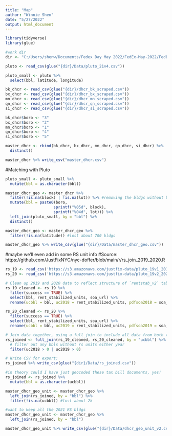 ```yaml
---
title: "Map"
author: "Winnie Shen"
date: "5/27/2022"
output: html_document
---
```


```r
library(tidyverse)
library(glue)

#work dir 
dir <- "C:/Users/shenw/Documents/Fedex Day May 2022/FedEx-May-2022/FedEx Day"
```

```r
pluto <- read_csv(glue("{dir}/Data/pluto_21v4.csv"))

pluto_small <- pluto %>% 
  select(bbl, latitude, longitude)
```

```r
bk_dhcr <- read_csv(glue("{dir}/dhcr_bk_scraped.csv"))
bx_dhcr <- read_csv(glue("{dir}/dhcr_bx_scraped.csv"))
mn_dhcr <- read_csv(glue("{dir}/dhcr_mn_scraped.csv"))
qn_dhcr <- read_csv(glue("{dir}/dhcr_qn_scraped.csv"))
si_dhcr <- read_csv(glue("{dir}/dhcr_si_scraped.csv"))

bk_dhcr$boro <- "3"
bx_dhcr$boro <- "2"
mn_dhcr$boro <- "1"
qn_dhcr$boro <- "4"
si_dhcr$boro <- "5"

master_dhcr <- rbind(bk_dhcr, bx_dhcr, mn_dhcr, qn_dhcr, si_dhcr) %>% 
  distinct()

master_dhcr %>% write_csv("master_dhcr.csv")
```

#Matching with Pluto
```r
pluto_small <- pluto_small %>% 
  mutate(bbl = as.character(bbl))

master_dhcr_geo <- master_dhcr %>% 
  filter(!is.na(block) | !is.na(lot)) %>% #removing the bldgs without block/lots 
  mutate(bbl = paste0(boro,
                     sprintf("%05d", block),
                     sprintf("%04d", lot))) %>% 
  left_join(pluto_small, by = "bbl") %>% 
  distinct()

master_dhcr_geo <- master_dhcr_geo %>% 
  filter(!is.na(latitude)) #lost about 700 bldgs 

master_dhcr_geo %>% write_csv(glue("{dir}/Data/master_dhcr_geo.csv"))
```

#maybe we'll even add in some RS unit info
#Source: https://github.com/JustFixNYC/nyc-doffer/blob/main/r/rs_join_2019_2020.R
```r
rs_19 <- read_csv('https://s3.amazonaws.com/justfix-data/pluto_19v1_2019_soa.csv')
rs_20 <- read_csv('https://s3.amazonaws.com/justfix-data/pluto_19v2_2020_soa.csv')
```

```r
# Clean up 2019 and 2020 data to reflect structure of `rentstab_v2` table in nycdb
rs_19_cleaned <- rs_19 %>% 
  filter(success == TRUE) %>% 
  select(bbl, rent_stabilized_units, soa_url) %>%
  rename(ucbbl = bbl, uc2018 = rent_stabilized_units, pdfsoa2018 = soa_url)

rs_20_cleaned <- rs_20 %>% 
  filter(success == TRUE) %>% 
  select(bbl, rent_stabilized_units, soa_url) %>%
  rename(ucbbl = bbl, uc2019 = rent_stabilized_units, pdfsoa2019 = soa_url)

# Join data together, using a full_join to include all data from both tables
rs_joined <- full_join(rs_19_cleaned, rs_20_cleaned, by = "ucbbl") %>% 
  # filter out any bbls without rs units either year
  filter(uc2018 > 0 | uc2019 > 0) 

# Write CSV for export:
rs_joined %>% write_csv(glue("{dir}/Data/rs_joined.csv"))
```

```r
#in theory could I have just geocoded these tax bill documents, yes!
rs_joined <- rs_joined %>% 
  mutate(bbl = as.character(ucbbl))

master_dhcr_geo_unit <- master_dhcr_geo %>% 
  left_join(rs_joined, by = "bbl") %>% 
  filter(!is.na(ucbbl)) #lost about 2k 

#want to keep all the 2021 RS bldgs 
master_dhcr_geo_unit <- master_dhcr_geo %>% 
  left_join(rs_joined, by = "bbl")

master_dhcr_geo_unit %>% write_csv(glue("{dir}/Data/dhcr_geo_unit_v2.csv")) #there's about a 2k difference 

```

